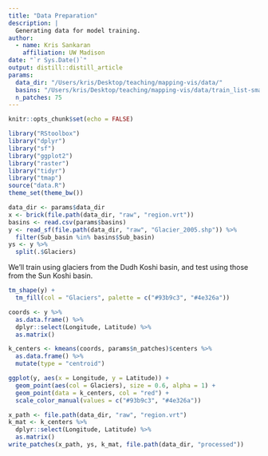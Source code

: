 ```yaml
---
title: "Data Preparation"
description: |
  Generating data for model training.
author:
  - name: Kris Sankaran
    affiliation: UW Madison
date: "`r Sys.Date()`"
output: distill::distill_article
params:
  data_dir: "/Users/kris/Desktop/teaching/mapping-vis/data/"
  basins: "/Users/kris/Desktop/teaching/mapping-vis/data/train_list-small.csv"
  n_patches: 75
---
```


```r
knitr::opts_chunk$set(echo = FALSE)
```

```r
library("RStoolbox")
library("dplyr")
library("sf")
library("ggplot2")
library("raster")
library("tidyr")
library("tmap")
source("data.R")
theme_set(theme_bw())
```

```r
data_dir <- params$data_dir
x <- brick(file.path(data_dir, "raw", "region.vrt"))
basins <- read.csv(params$basins)
y <- read_sf(file.path(data_dir, "raw", "Glacier_2005.shp")) %>%
  filter(Sub_basin %in% basins$Sub_basin)
ys <- y %>%
  split(.$Glaciers)
```

We'll train using glaciers from the Dudh Koshi basin, and test using those from
the Sun Koshi basin.

```r
tm_shape(y) +
  tm_fill(col = "Glaciers", palette = c("#93b9c3", "#4e326a"))
```
```r
coords <- y %>%
  as.data.frame() %>%
  dplyr::select(Longitude, Latitude) %>%
  as.matrix()

k_centers <- kmeans(coords, params$n_patches)$centers %>%
  as.data.frame() %>%
  mutate(type = "centroid")

ggplot(y, aes(x = Longitude, y = Latitude)) +
  geom_point(aes(col = Glaciers), size = 0.6, alpha = 1) +
  geom_point(data = k_centers, col = "red") +
  scale_color_manual(values = c("#93b9c3", "#4e326a"))
```

```r
x_path <- file.path(data_dir, "raw", "region.vrt")
k_mat <- k_centers %>%
  dplyr::select(Longitude, Latitude) %>%
  as.matrix()
write_patches(x_path, ys, k_mat, file.path(data_dir, "processed"))
```
